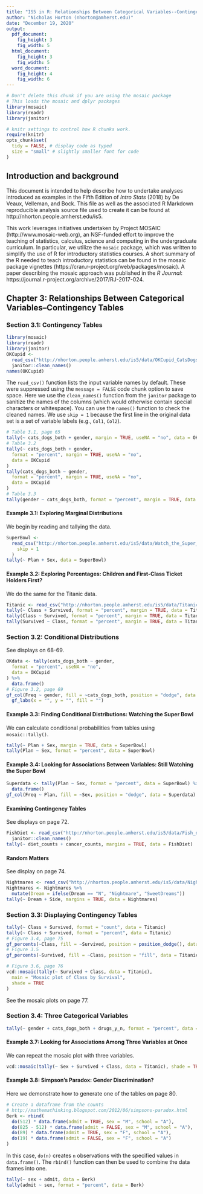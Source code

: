 ```yaml
---
title: "IS5 in R: Relationships Between Categorical Variables--Contingency Tables (Chapter 3)"
author: "Nicholas Horton (nhorton@amherst.edu)"
date: "December 19, 2020"
output: 
  pdf_document:
    fig_height: 3
    fig_width: 5
  html_document:
    fig_height: 3
    fig_width: 5
  word_document:
    fig_height: 4
    fig_width: 6
---
```



```r
# Don't delete this chunk if you are using the mosaic package
# This loads the mosaic and dplyr packages
library(mosaic)
library(readr)
library(janitor)
```

```r
# knitr settings to control how R chunks work.
require(knitr)
opts_chunk$set(
  tidy = FALSE, # display code as typed
  size = "small" # slightly smaller font for code
)
```

## Introduction and background 

This document is intended to help describe how to undertake analyses introduced as examples in the Fifth Edition of *Intro Stats* (2018) by De Veaux, Velleman, and Bock.
This file as well as the associated R Markdown reproducible analysis source file used to create it can be found at http://nhorton.people.amherst.edu/is5.

This work leverages initiatives undertaken by Project MOSAIC (http://www.mosaic-web.org), an NSF-funded effort to improve the teaching of statistics, calculus, science and computing in the undergraduate curriculum.
In particular, we utilize the `mosaic` package, which was written to simplify the use of R for introductory statistics courses.
A short summary of the R needed to teach introductory statistics can be found in the mosaic package vignettes (https://cran.r-project.org/web/packages/mosaic).
A paper describing the mosaic approach was published in the *R Journal*: https://journal.r-project.org/archive/2017/RJ-2017-024.

## Chapter 3: Relationships Between Categorical Variables--Contingency Tables

### Section 3.1: Contingency Tables

```r
library(mosaic)
library(readr)
library(janitor)
OKCupid <-
  read_csv("http://nhorton.people.amherst.edu/is5/data/OKCupid_CatsDogs.csv", skip = 1) %>%
  janitor::clean_names()
names(OKCupid)
```

The `read_csv()` function lists the input variable names by default.
These were suppressed using the `message = FALSE` code chunk option to save space.
Here we use the `clean_names()` function from the `janitor` package to sanitize the names of the columns (which would otherwise contain special characters or whitespace).
You can use the `names()` function to check the cleaned names.
We use `skip = 1` because the first line in the original data set is a set of variable labels (e.g., `Col1`, `Col2`).

```r
# Table 3.1, page 65
tally(~ cats_dogs_both + gender, margin = TRUE, useNA = "no", data = OKCupid)
# Table 3.2
tally(~ cats_dogs_both + gender,
  format = "percent", margin = TRUE, useNA = "no",
  data = OKCupid
)
tally(cats_dogs_both ~ gender,
  format = "percent", margin = TRUE, useNA = "no",
  data = OKCupid
)
# Table 3.3
tally(gender ~ cats_dogs_both, format = "percent", margin = TRUE, data = OKCupid)
```


#### Example 3.1: Exploring Marginal Distributions

We begin by reading and tallying the data.

```r
SuperBowl <-
  read_csv("http://nhorton.people.amherst.edu/is5/data/Watch_the_Super_bowl.csv",
    skip = 1
  )
tally(~ Plan + Sex, data = SuperBowl)
```

#### Example 3.2: Exploring Percentages: Children and First-Class Ticket Holders First?

We do the same for the Titanic data.

```r
Titanic <- read_csv("http://nhorton.people.amherst.edu/is5/data/Titanic.csv")
tally(~ Class + Survived, format = "percent", margin = TRUE, data = Titanic)
tally(Class ~ Survived, format = "percent", margin = TRUE, data = Titanic)
tally(Survived ~ Class, format = "percent", margin = TRUE, data = Titanic)
```

### Section 3.2: Conditional Distributions

See displays on 68-69.

```r
OKdata <- tally(cats_dogs_both ~ gender,
  format = "percent", useNA = "no",
  data = OKCupid
) %>%
  data.frame()
# Figure 3.2, page 69
gf_col(Freq ~ gender, fill = ~cats_dogs_both, position = "dodge", data = OKdata) %>%
  gf_labs(x = "", y = "", fill = "")
```

#### Example 3.3: Finding Conditional Distributions: Watching the Super Bowl

We can calculate conditional probabilities from tables using `mosaic::tally()`.

```r
tally(~ Plan + Sex, margin = TRUE, data = SuperBowl)
tally(Plan ~ Sex, format = "percent", data = SuperBowl)
```

#### Example 3.4: Looking for Associations Between Variables: Still Watching the Super Bowl

```r
Superdata <- tally(Plan ~ Sex, format = "percent", data = SuperBowl) %>%
  data.frame()
gf_col(Freq ~ Plan, fill = ~Sex, position = "dodge", data = Superdata)
```

#### Examining Contingency Tables

See displays on page 72.  

```r
FishDiet <- read_csv("http://nhorton.people.amherst.edu/is5/data/Fish_diet.csv", skip = 1) %>%
  janitor::clean_names()
tally(~ diet_counts + cancer_counts, margins = TRUE, data = FishDiet)
```

#### Random Matters

See display on page 74.

```r
Nightmares <- read_csv("http://nhorton.people.amherst.edu/is5/data/Nightmares.csv", skip = 1)
Nightmares <- Nightmares %>%
  mutate(Dream = ifelse(Dream == "N", "Nightmare", "SweetDreams"))
tally(~ Dream + Side, margins = TRUE, data = Nightmares)
```

### Section 3.3: Displaying Contingency Tables

```r
tally(~ Class + Survived, format = "count", data = Titanic)
tally(~ Class + Survived, format = "percent", data = Titanic)
# Figure 3.4, page 75
gf_percents(~Class, fill = ~Survived, position = position_dodge(), data = Titanic)
# Figure 3.5
gf_percents(~Survived, fill = ~Class, position = "fill", data = Titanic)
```

```r
# Figure 3.6, page 76
vcd::mosaic(tally(~ Survived + Class, data = Titanic),
  main = "Mosaic plot of Class by Survival",
  shade = TRUE
)
```

See the mosaic plots on page 77.  

### Section 3.4: Three Categorical Variables

```r
tally(~ gender + cats_dogs_both + drugs_y_n, format = "percent", data = OKCupid)
```

#### Example 3.7: Looking for Associations Among Three Variables at Once

We can repeat the mosaic plot with three variables.

```r
vcd::mosaic(tally(~ Sex + Survived + Class, data = Titanic), shade = TRUE)
```

#### Example 3.8: Simpson's Paradox: Gender Discrimination?

Here we demonstrate how to generate one of the tables on page 80.  

```r
# Create a dataframe from the counts
# http://mathemathinking.blogspot.com/2012/06/simpsons-paradox.html
Berk <- rbind(
  do(512) * data.frame(admit = TRUE, sex = "M", school = "A"),
  do(825 - 512) * data.frame(admit = FALSE, sex = "M", school = "A"),
  do(89) * data.frame(admit = TRUE, sex = "F", school = "A"),
  do(19) * data.frame(admit = FALSE, sex = "F", school = "A")
)
```

In this case, `do(n)` creates `n` observations with the specified values in `data.frame()`. The `rbind()` function can then be used to combine the data frames into one.  

```r
tally(~ sex + admit, data = Berk)
tally(admit ~ sex, format = "percent", data = Berk)
```
